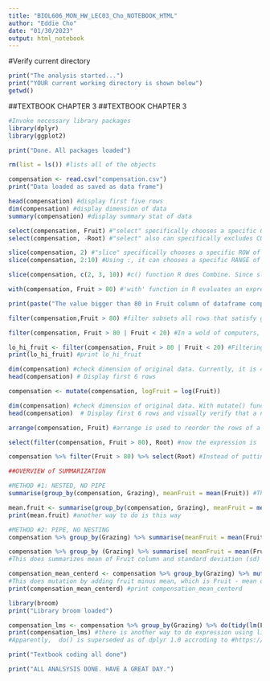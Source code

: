 ---
title: "BIOL606_MON_HW_LEC03_Cho_NOTEBOOK_HTML"
author: "Eddie Cho"
date: "01/30/2023"
output: html_notebook
---

#Verify current directory
```{r}
print("The analysis started...")
print("YOUR current working directory is shown below")
getwd()
```

##TEXTBOOK CHAPTER 3
##TEXTBOOK CHAPTER 3
```{r}
#Invoke necessary library packages
library(dplyr)
library(ggplot2)

print("Done. All packages loaded")

rm(list = ls()) #lists all of the objects

compensation <- read.csv("compensation.csv")
print("Data loaded as saved as data frame")

head(compensation) #display first five rows
dim(compensation) #display dimension of data
summary(compensation) #display summary stat of data

select(compensation, Fruit) #"select" specifically chooses a specific COLUMN of data. In this case, "Fruit"
select(compensation, -Root) #"select" also can specifically excludes COLUMN by putting minus sign

slice(compensation, 2) #"slice" specifically chooses a specific ROW of data. In this case, it chooses ROW #2
slice(compensation, 2:10) #Using :, it can chooses a specific RANGE of ROWS. In this case, ROW #2 to ROW #10

slice(compensation, c(2, 3, 10)) #c() function R does Combine. Since slice choose rows, it combines ROW #2, ROW #3 and ROW #10

with(compensation, Fruit > 80) #'with' function in R evaluates an expression then spits out a Boolean results(Boolean simply means TRUE or FALSE). If value of fruit column is bigger than 80 (>80), then it will show as TRUE. Otherwise, it will show as FALSE.

print(paste("The value bigger than 80 in Fruit column of dataframe compesenation is", with(compensation, Fruit > 80))) #Adding print(paste()) enables to add a sentence for clarity of Boolean expression. I learned this in another class, which I found it really helpful to look at the results.

filter(compensation,Fruit > 80) #filter subsets all rows that satisfy given conditions. In this case, it filters any row bigger than 80 (>80).  

filter(compensation, Fruit > 80 | Fruit < 20) #In a wold of computers, computers do not understand a mathematical expression OR unlike us humans. Thus, | symbol denotes OR for computers. In this case, the it filters any row bigger than 80 (>80) OR smaller than 20 (<20). 

lo_hi_fruit <- filter(compensation, Fruit > 80 | Fruit < 20) #Filtering any value bigger then 80 OR smaller than 20 THEN store to data frame called "lo_hi_fruit"
print(lo_hi_fruit) #print lo_hi_fruit

dim(compensation) #check dimension of original data. Currently, it is 40 by 3.
head(compensation) # Display first 6 rows

compensation <- mutate(compensation, logFruit = log(Fruit))

dim(compensation) #check dimension of original data. With mutate() function, it is  now 40 by 4.
head(compensation)  # Display first 6 rows and visually verify that a new column was added

arrange(compensation, Fruit) #arrange is used to reorder the rows of a data frame based on chosen columns. In this case, data frame compensation is arranged by Fruit column. This is like soring in Excel by clicking in column

select(filter(compensation, Fruit > 80), Root) #now the expression is  a bit complex, it is broken down to smaller expressions. First, it filters any value bigger then 80 in compensation dateframe, THEN it selects ROOT column. Thus, end result is that Root column is shown based on filtered Fruit column

compensation %>% filter(Fruit > 80) %>% select(Root) #Instead of putting an expression inside an expression like above, using %>% known as pipe can do same expression. Here in this case, it selects ROOT column then filters any value bigger than 80. The result is identical to the expression above. Refer to: https://www.statology.org/pipe-in-r/ for more

##OVERVIEW of SUMMARIZATION

#METHOD #1: NESTED, NO PIPE
summarise(group_by(compensation, Grazing), meanFruit = mean(Fruit)) #This nested expression calculates the mean of Fruit column then group by Grazing then summarize

mean.fruit <- summarise(group_by(compensation, Grazing), meanFruit = mean(Fruit))
print(mean.fruit) #another way to do is this way

#METHOD #2: PIPE, NO NESTING
compensation %>% group_by(Grazing) %>% summarise(meanFruit = mean(Fruit)) #this is way to pipe without nesting

compensation %>% group_by (Grazing) %>% summarise( meanFruit = mean(Fruit), sdFruit= sd(Fruit) )
#This does summarizes mean of Fruit column and standard deviation (sd) of Fruit column then group by Grazing column

compensation_mean_centerd <- compensation %>% group_by(Grazing) %>% mutate(Fruit_minus_mean = Fruit - mean(Fruit))
#This does mutation by adding fruit minus mean, which is Fruit - mean of Fruit of column the group by grazing THEN save to data frame called compensation_mean_centerd
print(compensation_mean_centerd) #print compensation_mean_centerd

library(broom)
print("Library broom loaded")

compensation_lms <- compensation %>% group_by(Grazing) %>% do(tidy(lm(Fruit ~ Root, data=.)))
print(compensation_lms) #there is another way to do expression using library broom. 
#Apparently,  do() is superseded as of dplyr 1.0 accroding to #https://dplyr.tidyverse.org/reference/do.html

print("Textbook coding all done")
```

```{r}
print("ALL ANALSYSIS DONE. HAVE A GREAT DAY.")
```